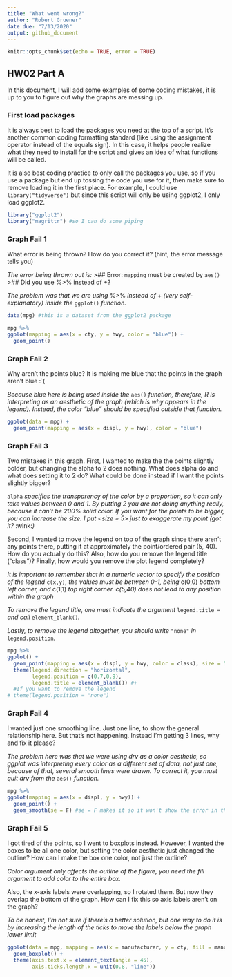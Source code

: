 ---
title: "What went wrong?"
author: "Robert Gruener"
date due: "7/13/2020"
output: github_document
---

```{r setup, include=TRUE}
knitr::opts_chunk$set(echo = TRUE, error = TRUE)
```

## HW02 Part A

In this document, I will add some examples of some coding mistakes, it is up to you to figure out why the graphs are messing up. 

### First load packages

It is always best to load the packages you need at the top of a script. It's another common coding formatting standard (like using the assignment operator instead of the equals sign). In this case, it helps people realize what they need to install for the script and gives an idea of what functions will be called. 

It is also best coding practice to only call the packages you use, so if you use a package but end up tossing the code you use for it, then make sure to remove loading it in the first place. For example, I could use `library("tidyverse")` but since this script will only be using ggplot2, I only load ggplot2.

```{r load libraries}
library("ggplot2")
library("magrittr") #so I can do some piping
```


### Graph Fail 1

What error is being thrown? How do you correct it? (hint, the error message tells you)

*The error being thrown out is:*
>\#\# Error: `mapping` must be created by `aes()`
>\#\# Did you use %>% instead of +?

*The problem was that we are using* %>% *instead of* + *(very self-explanatory) inside the* `ggplot()` *function.*

```{r}
data(mpg) #this is a dataset from the ggplot2 package

mpg %>%
ggplot(mapping = aes(x = cty, y = hwy, color = "blue")) +
  geom_point()

```

### Graph Fail 2
Why aren't the points blue? It is making me blue that the points in the graph aren't blue :`(

*Because blue here is being used inside the* `aes()` *function, therefore, R is interpreting as an aesthetic of the graph (which is why appears in the legend). Instead, the color "blue" should be specified outside that function.*

```{r}
ggplot(data = mpg) + 
  geom_point(mapping = aes(x = displ, y = hwy), color = "blue")

```



### Graph Fail 3
Two mistakes in this graph. First, I wanted to make the the points slightly bolder, but changing the alpha to 2 does nothing. What does alpha do and what does setting it to 2 do? What could be done instead if I want the points slightly bigger? 

`alpha` *specifies the transparency of the color by a proportion, so it can only take values between 0 and 1. By putting 2 you are not doing anything really, because it can't be 200% solid color. If you want for the points to be bigger, you can increase the size. I put <size = 5> just to exaggerate my point (got it?* :wink:*)*

Second, I wanted to move the legend on top of the graph since there aren't any points there, putting it at approximately the point/ordered pair (5, 40). How do you actually do this? Also, how do you remove the legend title ("class")? Finally, how would you remove the plot legend completely?

*It is important to remember that in a numeric vector to specify the position of the legend* `c(x,y)`*, the values must be between 0-1, being* c(0,0) *bottom left corner, and* c(1,1) *top right corner. c(5,40) does not lead to any position within the graph*

*To remove the legend title, one must indicate the argument* `legend.title =` *and call* `element_blank()`*.*

*Lastly, to remove the legend altogether, you should write* `"none"` *in* `legend.position`*.*


```{r}
mpg %>% 
ggplot() + 
  geom_point(mapping = aes(x = displ, y = hwy, color = class), size = 5) +
  theme(legend.direction = "horizontal",
        legend.position = c(0.7,0.9),
        legend.title = element_blank()) #+
  #If you want to remove the legend
# theme(legend.position = "none")

```

### Graph Fail 4
I wanted just one smoothing line. Just one line, to show the general relationship here. But that's not happening. Instead I'm getting 3 lines, why and fix it please?

*The problem here was that we were using drv as a color aesthetic, so ggplot was interpreting every color as a different set of data, not just one, because of that, several smooth lines were drawn. To correct it, you must quit drv from the* `aes()` *function.* 

```{r}
mpg %>% 
ggplot(mapping = aes(x = displ, y = hwy)) + 
  geom_point() + 
  geom_smooth(se = F) #se = F makes it so it won't show the error in the line of fit
```

### Graph Fail 5
I got tired of the points, so I went to boxplots instead. However, I wanted the boxes to be all one color, but setting the color aesthetic just changed the outline? How can I make the box one color, not just the outline? 

*Color argument only affects the outline of the figure, you need the fill argument to add color to the entire box.*

Also, the x-axis labels were overlapping, so I rotated them. But now they overlap the bottom of the graph. How can I fix this so axis labels aren't on the graph?

*To be honest, I'm not sure if there's a better solution, but one way to do it is by increasing the length of the ticks to move the labels below the graph lower limit* 

```{r}
ggplot(data = mpg, mapping = aes(x = manufacturer, y = cty, fill = manufacturer)) + 
  geom_boxplot() + 
  theme(axis.text.x = element_text(angle = 45),
        axis.ticks.length.x = unit(0.8, "line")) 
```



